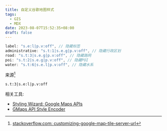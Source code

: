 ```yaml
---
title: 自定义谷歌地图样式
tags:
  - GIS
  - MDX
date: 2023-08-07T15:52:35+08:00
draft: false
---
```



```javascript
label: "s.e:l|p.v:off", // 隐藏标签
administrative: "s.t:1|s.e.g|p.v:off", // 隐藏行政区划
road: "s.t:3|s.e.g|p.v:off", // 隐藏路网
poi: "s.t:2|s.e.g|p.v:off", // 隐藏POI
water: "s.t:6|s.e.l|p.v:off", // 隐藏水系
```




<Map client:load />


来源[^1]
```text
s.t:3|s.e:l|p.v:off
```

相关工具:
- [Styling Wizard: Google Maps APIs](https://mapstyle.withgoogle.com/)
- [GMaps API Style Encoder](https://github.com/julienben/gmaps-apistyle-encoder)

[^1]: [stackoverflow.com: customizing-google-map-tile-server-url](https://stackoverflow.com/questions/29692737/customizing-google-map-tile-server-url)


